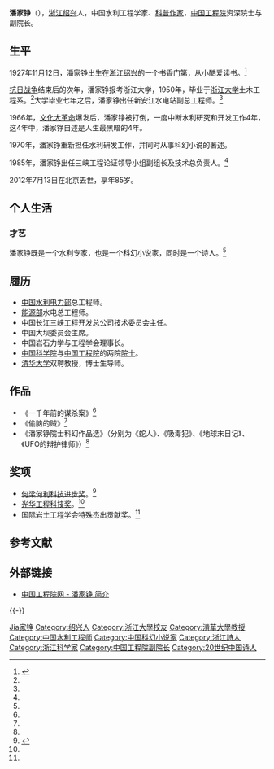{{學術研究工作者
| 图像     = <!-- Use only free-licenced images which meet WP:NFCC -->Replace this image male.svg
| 图像大小 = 225px
| 姓名     = 潘家铮
| 职务     = 中国工程院院士
| 时期     = 
| 性别     = 男
| 原名     = 
| 异名     = 
| 笔名     =
| 字       = 
| 号       = 
| 籍贯     = 
| 出生     = {{birth date|1927|11|12}} 
| 出生地点 = {{ROC-1912}}[[浙江省|浙江省]][[绍兴市|绍兴市]]
| 逝世     = {{death date and age|2012|7|13|1927|11|12}} 
| 逝世地点 = {{CHN}}[[北京市|北京市]]
| 居处     = 
| 纪念建筑 =  
| 职业     = [[教授|教授]]、水利专家、科幻小说家
| 国籍     = {{PRC}}
| 种族     = [[汉族|汉族]]
| 语言     = [[汉语|汉语]]、[[英语|英语]]
| 政党     = 
| 宗教信仰 = 
| 父母     = 
| 配偶     = 
| 子女     = 
| 亲属     = 
| 研究领域 = [[水利|水利]]、[[科幻|科幻]]
| 机构     = [[中国工程院|中国工程院]]
| 学历     = [[浙江大学|浙江大学]]
| 经历     = 
*[[中华人民共和国水利部|中国水利电力部]]总工程师
*[[中华人民共和国能源部|能源部]]水电总工程师
*中国长江三峡工程开发总公司技术委员会主任
| 作品     = 
*《一千年前的谋杀案》
*《偷脑的贼》 
*《蛇人》
*《吸毒犯》
*《地球末日记》
*《UFO的辩护律师》
| 奖项     = 
*何梁何利科技进步奖
*光华工程科技奖
*国际岩土工程学会特殊杰出贡献奖<!--  {{Awards|award= |year= |title= }} -->
| 受影响于 =
| 施影响于 = 
| 官方网   =  <!-- {{URL| }} -->
| 签名     = 
}}
'''潘家铮'''（{{bd|1927年|11月12日|2012年|7月13日|catIdx=Pan潘家铮}}），[[浙江|浙江]][[绍兴|绍兴]]人，中国水利工程学家、[[科普作家|科普作家]]，[[中国工程院|中国工程院]]资深院士与副院长。

== 生平 ==
1927年11月12日，潘家铮出生在[[浙江|浙江]][[绍兴|绍兴]]的一个书香门第，从小酷爱读书。<ref name=" bull" >{{cite web |url=http://edu.qq.com/a/20120614/000023.htm |title=潘家铮：沧桑世事淘洗 愈见真实性情 |accessdate=2012年6月14日 |publisher=腾讯网 |work= |language=zh-cn |archive-date=2019年6月19日 |archive-url=https://web.archive.org/web/20190619122723/https://edu.qq.com/a/20120614/000023.htm |dead-url=no }}</ref>

[[抗日战争|抗日战争]]结束后的次年，潘家铮报考浙江大学，1950年，毕业于[[浙江大学|浙江大学]]土木工程系。<ref name=" bull" />大学毕业七年之后，潘家铮出任新安江水电站副总工程师。<ref name=" bull" />

1966年，[[文化大革命|文化大革命]]爆发后，潘家铮被打倒，一度中断水利研究和开发工作4年，这4年中，潘家铮自述是人生最黑暗的4年。

1970年，潘家铮重新担任水利研发工作，并同时从事科幻小说的著述。

1985年，潘家铮出任三峡工程论证领导小组副组长及技术总负责人。<ref name=" bull" />

2012年7月13日在北京去世，享年85岁。

== 个人生活 ==
=== 才艺 ===
潘家铮既是一个水利专家，也是一个科幻小说家，同时是一个诗人。<ref name=" bull" />

== 履历 ==
*[[中华人民共和国水利部|中国水利电力部]]总工程师。
*[[中华人民共和国能源部|能源部]]水电总工程师。
*中国长江三峡工程开发总公司技术委员会主任。
*中国大坝委员会主席。
*中国岩石力学与工程学会理事长。
*[[中国科学院|中国科学院]]与[[中国工程院|中国工程院]]的两院[[院士|院士]]。
*[[清华大学|清华大学]]双聘教授，博士生导师。

== 作品 ==
*《一千年前的谋杀案》<ref name="fish " />
*《偷脑的贼》<ref name="fish " />
*《潘家铮院士科幻作品选》（分别为《蛇人》、《吸毒犯》、《地球末日记》、《UFO的辩护律师》）<ref name="fish " />

== 奖项 ==
* [[何梁何利科技进步奖|何梁何利科技进步奖]]。<ref name="fish " >{{cite web |url=http://news.qq.com/a/20120714/000048.htm |title=两院院士潘家铮逝世 曾称反对者对三峡贡献最大 |accessdate=2012年7月14日 |publisher=腾讯网 |work= |language=zh-cn |archive-date=2019年6月28日 |archive-url=https://web.archive.org/web/20190628092719/https://news.qq.com/a/20120714/000048.htm |dead-url=no }}</ref>
* [[光华工程科技奖|光华工程科技奖]]。<ref name="fish " />
* 国际岩土工程学会特殊杰出贡献奖。<ref name="fish " />

== 参考文献 ==
{{reflist}}

== 外部链接 ==
* [https://web.archive.org/web/20080308062827/http://www.cae.cn/experts/detail.jsp?id=601 中国工程院网 - 潘家铮 简介]

{{-}}
{{中国科学院技术科学部院士}}
{{中国工程院土木、水利与建筑工程学部院士}}
{{中国工程院工程管理学部院士}}
{{Authority control}}
{{DEFAULTSORT:Pan潘家铮}}
[[Category:潘姓|Jia家铮]]
[[Category:绍兴人|Category:绍兴人]]
[[Category:浙江大學校友|Category:浙江大學校友]]
[[Category:清華大學教授|Category:清華大學教授]]
[[Category:中国水利工程师|Category:中国水利工程师]]
[[Category:中国科幻小说家|Category:中国科幻小说家]]
[[Category:浙江詩人|Category:浙江詩人]]
[[Category:浙江科学家|Category:浙江科学家]]
[[Category:中国工程院副院长|Category:中国工程院副院长]]
[[Category:20世纪中国诗人|Category:20世纪中国诗人]]
